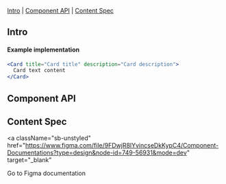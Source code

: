 

<Meta of={CardStories} />

<Title>Card</Title>

[Intro](#Intro) | [Component API](#ComponentAPI) | [Content Spec](#ContentSpec)

## Intro <a id="Intro" />

<Canvas of={CardStories.Default} sourceState="none" />

#### Example implementation

```jsx
<Card title="Card title" description="Card description">
  Card text content
</Card>
```

## Component API <a id="ComponentAPI" />

<Controls of={CardStories.Default} sort="requiredFirst" />

## Content Spec <a id="ContentSpec" />

<a
  className="sb-unstyled"
  href="https://www.figma.com/file/9FDwjR8lYvincseDkKypC4/Component-Documentations?type=design&node-id=749-56931&mode=dev"
  target="_blank"
>
  Go to Figma documentation
</a>
